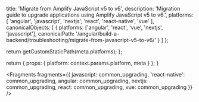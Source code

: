
  title: 'Migrate from Amplify JavaScript v5 to v6',
  description:
    'Migration guide to upgrade applications using Amplify JavaScript v5 to v6.',
  platforms: [
    'angular',
    'javascript',
    'nextjs',
    'react',
    'react-native',
    'vue'
  ],
  canonicalObjects: [
    {
      platforms: ['angular', 'react', 'vue', 'nextjs', 'javascript'],
      canonicalPath:
        '/angular/build-a-backend/troubleshooting/migrate-from-javascript-v5-to-v6/'
    }
  ]
};

  return getCustomStaticPath(meta.platforms);
};

  return {
    props: {
      platform: context.params.platform,
      meta
    }
  };
}


<Fragments
  fragments={{
    javascript: common_upgrading,
    'react-native': common_upgrading,
    angular: common_upgrading,
    nextjs: common_upgrading,
    react: common_upgrading,
    vue: common_upgrading
  }}
/>
